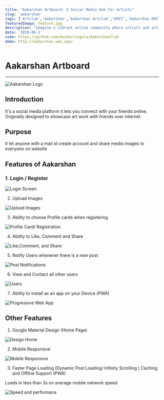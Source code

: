 ```yaml
---
title: "Aakarshan Artboard: A Social Media Hub for Artists"
slug: 'aakarshan'
tags: ['Artclub','Aakarshan','Aakarshan Artclub','KMIT','Aakarshan KMIT','KMIT Aakarshan','Keshav Lingala','Keshav Reddy','Keshav Reddy Lingala','Lingala Keshav Reddy','Keshav']
featuredImage: feature.jpg
description: "Imagine a vibrant online community where artists and art enthusiasts come together to share their creativity. Aakarshan Artboard is a dynamic social media platform that bridges the gap between artists and their audience. Designed with sleek Google Material Design, this platform allows you to create an account, upload your artwork, and connect with friends through likes, comments, and shares. Whether you’re on the go or at home, Aakarshan Artboard’s mobile responsiveness and lightning-fast performance ensure a seamless experience. Plus, with push notifications and the option to install it as a Progressive Web App (PWA), you can stay connected to the art community anytime, anywhere."
date: '2019-06-1'
code: https://github.com/keshavlingala/AakarshanClub
demo: http://aakarshan.web.app/
---
```



# Aakarshan Artboard
***

![Aakarshan Logo](feature.jpg)


## Introduction
It's a social media platform it lets you connect with your friends online, Originally designed to showcase art work
with friends over internet

## Purpose
It let anyone with a mail id create account and share media images to everyone on website

## Features of Aakarshan

### 1. Login / Register

![Login Screen](images/login.jpg)

2. Upload Images

![Upload Images](images/uploadpost.jpg)

3. Ability to choose Profile cards when registering

![Profile Card/ Registration](images/profilecards.jpg)

4. Ability to Like, Comment and Share

![Like,Comment, and Share](images/likeshare.jpg)

5. Notify Users whenever there is a new post

![Post Notifications](images/notify.png)

6. View and Contact all other users

![Users](images/users.jpg)

7. Ability to install as an app on your Device (PWA)

![Progressive Web App](images/app.jpg)

## Other Features

1. Google Material Design (Home Page)

![Design Home](images/home.jpg)

2. Mobile Responsive

![Mobile Responsive](images/mobile.jpg)

3. Faster Page Loading (Dynamic Post Loading/ Infinity Scrolling ) Caching and Offline Support (PWA)

  Loads in less than 3s on average mobile  network speed

![Speed and performace](images/performance.jpg)


